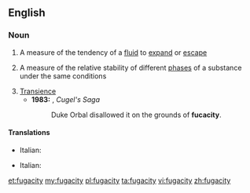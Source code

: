 ==English==
{{wikipedia}}

===Noun===
{{en-noun|fugacities}}

# A measure of the tendency of a [[fluid]] to [[expand]] or [[escape]]
# {{context|physics|lang=en}} A measure of the relative stability of different [[phase]]s of a substance under the same conditions
# [[transience|Transience]]
#* '''1983:''' {{w|Jack Vance}}, ''Cugel's Saga''
#*: Duke Orbal disallowed it on the grounds of '''fucacity'''.

====Translations====
{{trans-top|measure of the tendency of a fluid to expand or escape}}
* Italian: {{t-|it|fugacità|f}}
{{trans-mid}}
{{trans-bottom}}

{{trans-top|measure of the relative stability of different phases of a substance under the same conditions}}
* Italian: {{t-|it|fugacità|f}}
{{trans-mid}}
{{trans-bottom}}

{{trans-top|transience}}
{{trans-mid}}
{{trans-bottom}}

[[et:fugacity]]
[[my:fugacity]]
[[pl:fugacity]]
[[ta:fugacity]]
[[vi:fugacity]]
[[zh:fugacity]]